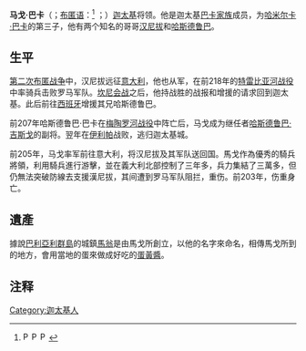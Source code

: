 {{refimprove|time=2013-11-24T04:11:20+00:00}}
{{unreferenced|time=2013-11-24T04:11:20+00:00}}
'''马戈·巴卡'''（{{lang-la|Mago Barca}}；[[布匿语|布匿语]]：{{script|Phnx|𐤍𐤂𐤌}}<ref>[[File:Phoenician_nun.svg|15px]][[File:Phoenician_gimel.svg|15px]][[File:Phoenician_mem.svg|15px]]</ref> {{transl|腓尼基字母|''MGN''}}；{{bd|前243年||前203年||catIdx=M}}）[[迦太基|迦太基]]将领。他是迦太基[[巴卡家族|巴卡家族]]成员，为[[哈米尔卡·巴卡|哈米尔卡·巴卡]]的第三子，他有两个知名的哥哥[[汉尼拔|汉尼拔]]和[[哈斯德鲁巴·巴卡|哈斯德鲁巴]]。
== 生平 ==
[[第二次布匿战争|第二次布匿战争]]中，汉尼拔远征[[意大利|意大利]]，他也从军，在前218年的[[特雷比亚河战役|特雷比亚河战役]]中率骑兵击败罗马军队。[[坎尼会战|坎尼会战]]之后，他持战胜的战报和增援的请求回到迦太基。此后前往[[西班牙|西班牙]]增援其兄哈斯德鲁巴。

前207年哈斯德鲁巴·巴卡在[[梅陶罗河战役|梅陶罗河战役]]中阵亡后，马戈成为继任者[[哈斯德鲁巴·吉斯戈|哈斯德鲁巴·吉斯戈]]的副将。翌年在[[伊利帕战役|伊利帕]]战败，逃归迦太基城。

前205年，马戈率军前往意大利，将汉尼拔及其军队送回国。馬戈作為優秀的騎兵將領，利用騎兵進行游擊，並在義大利北部控制了三年多，兵力集結了三萬多，但仍無法突破防線去支援漢尼拔，其间遭到罗马军队阻拦，重伤。前203年，伤重身亡。
== 遺產 ==
據說[[巴利亞利群島|巴利亞利群島]]的城鎮[[馬翁_(巴利阿里群島)|馬翁]]是由馬戈所創立，以他的名字來命名，相傳馬戈所到的地方，會用當地的蛋來做成好吃的[[蛋黃醬|蛋黃醬]]。

==注释==
{{reflist}}

[[Category:迦太基人|Category:迦太基人]]